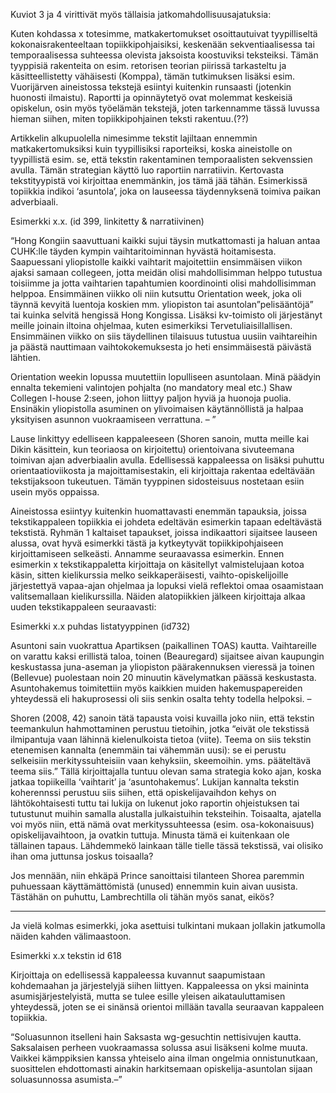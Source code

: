 ﻿
Kuviot 3 ja 4 virittivät myös tällaisia jatkomahdollisuusajatuksia:

Kuten kohdassa x totesimme, matkakertomukset osoittautuivat tyypilliseltä kokonaisrakenteeltaan topiikkipohjaisiksi, keskenään sekventiaalisessa tai temporaalisessa suhteessa olevista jaksoista koostuviksi teksteiksi. Tämän tyyppisiä rakenteita on esim. retorisen teorian piirissä tarkasteltu ja käsitteellistetty vähäisesti (Komppa), tämän tutkimuksen lisäksi esim. Vuorijärven aineistossa tekstejä esiintyi kuitenkin runsaasti (jotenkin huonosti ilmaistu). Raportti ja opinnäytetyö ovat molemmat keskeisiä opiskelun, osin myös työelämän tekstejä, joten tarkennamme tässä luvussa hieman siihen, miten topiikkipohjainen teksti rakentuu.(??)



Artikkelin alkupuolella nimesimme tekstit lajiltaan ennemmin matkakertomuksiksi kuin tyypillisiksi raporteiksi, koska aineistolle on tyypillistä esim. se, että tekstin rakentaminen temporaalisten sekvenssien avulla. Tämän strategian käyttö luo raportiin narratiivin. Kertovasta tekstityypistä voi kirjoittaa enemmänkin, jos tämä jää tähän. Esimerkissä topiikkia indikoi 'asuntola', joka on lauseessa täydennyksenä toimiva paikan adverbiaali. 

Esimerkki x.x. (id 399, linkitetty & narratiivinen)

"Hong Kongiin saavuttuani kaikki sujui täysin mutkattomasti ja haluan antaa CUHK:lle täyden kympin vaihtaritoiminnan hyvästä hoitamisesta. Saapuessani yliopistolle kaikki vaihtarit majoitettiin ensimmäisen viikon ajaksi samaan collegeen, jotta meidän olisi mahdollisimman helppo tutustua toisiimme ja jotta vaihtarien tapahtumien koordinointi olisi mahdollisimman helppoa. Ensimmäinen viikko oli niin kutsuttu Orientation week, joka oli täynnä kevyitä luentoja koskien mm. yliopiston tai asuntolan ”pelisääntöjä” tai kuinka selvitä hengissä Hong Kongissa. Lisäksi kv-toimisto oli järjestänyt meille joinain iltoina ohjelmaa, kuten esimerkiksi Tervetuliaisillallisen. Ensimmäinen viikko on siis täydellinen tilaisuus tutustua uusiin vaihtareihin ja päästä nauttimaan vaihtokokemuksesta jo heti ensimmäisestä päivästä lähtien.

Orientation weekin lopussa muutettiin lopulliseen asuntolaan. Minä päädyin ennalta tekemieni valintojen pohjalta (no mandatory meal etc.) Shaw Collegen I-house 2:seen, johon liittyy paljon hyviä ja huonoja puolia. Ensinäkin yliopistolla asuminen on ylivoimaisen käytännöllistä ja halpaa yksityisen asunnon vuokraamiseen verrattuna. -- "


Lause linkittyy edelliseen kappaleeseen (Shoren sanoin, mutta meille kai Dikin käsittein, kun teoriaosa on kirjoitettu) orientoivana sivuteemana toimivan ajan adverbiaalin avulla. Edellisessä kappaleessa on lisäksi puhuttu orientaatioviikosta ja majoittamisestakin, eli kirjoittaja rakentaa edeltävään tekstijaksoon tukeutuen. Tämän tyyppinen sidosteisuus nostetaan esiin usein myös oppaissa.


Aineistossa esiintyy kuitenkin huomattavasti enemmän tapauksia, joissa tekstikappaleen topiikkia ei johdeta edeltävän esimerkin tapaan edeltävästä tekstistä. Ryhmän 1 kaltaiset tapaukset, joissa indikaattori sijaitsee lauseen alussa, ovat hyvä esimerkki tästä ja kytkeytyvät topiikkipohjaiseen kirjoittamiseen selkeästi. Annamme seuraavassa esimerkin. Ennen esimerkin x tekstikappaletta kirjoittaja on käsitellyt valmistelujaan kotoa käsin, sitten kielikurssia melko seikkaperäisesti, vaihto-opiskelijoille järjestettyä vapaa-ajan ohjelmaa ja lopuksi vielä reflektoi omaa osaamistaan valitsemallaan kielikurssilla. Näiden alatopiikkien jälkeen kirjoittaja alkaa uuden tekstikappaleen seuraavasti:

Esimerkki x.x puhdas listatyyppinen (id732)

Asuntoni sain vuokrattua Apartiksen (paikallinen TOAS) kautta. Vaihtareille on varattu kaksi erillistä taloa, toinen (Beauregard) sijaitsee aivan kaupungin keskustassa juna-aseman ja yliopiston päärakennuksen vieressä ja toinen (Bellevue) puolestaan noin 20 minuutin kävelymatkan päässä keskustasta. Asuntohakemus toimitettiin myös kaikkien muiden hakemuspapereiden yhteydessä eli hakuprosessi oli siis senkin osalta tehty todella helpoksi. -- 

Shoren (2008, 42) sanoin tätä tapausta voisi kuvailla joko niin, että tekstin teemankulun hahmottaminen perustuu tietoihin, jotka "eivät ole tekstissä ilmipantuja vaan lähinnä kielenulkoista tietoa (viite). Teema on siis tekstin etenemisen kannalta  (enemmäin tai vähemmän uusi): se ei perustu selkeisiin merkityssuhteisiin vaan kehyksiin, skeemoihin. yms. pääteltävä teema siis." Tällä kirjoittajalla tuntuu olevan sama strategia koko ajan, koska jatkaa topiikeilla 'vaihtarit' ja 'asuntohakemus'. Lukijan kannalta tekstin koherennssi perustuu siis siihen, että opiskelijavaihdon kehys on lähtökohtaisesti tuttu tai lukija on lukenut joko raportin ohjeistuksen tai tutustunut muihin samalla alustalla julkaistuihin teksteihin. Toisaalta, ajatella voi myös niin, että nämä ovat merkityssuhteessa (esim. osa-kokonaisuus) opiskelijavaihtoon, ja ovatkin tuttuja. Minusta tämä ei kuitenkaan ole tällainen tapaus. Lähdemmekö lainkaan tälle tielle tässä tekstissä, vai olisiko ihan oma juttunsa joskus toisaalla?

Jos mennään, niin ehkäpä Prince sanoittaisi tilanteen Shorea paremmin puhuessaan käyttämättömistä (unused) ennemmin kuin aivan uusista. Tästähän on puhuttu, Lambrechtilla oli tähän myös sanat, eikös?




***********************************



Ja vielä kolmas esimerkki, joka asettuisi tulkintani mukaan jollakin jatkumolla näiden kahden välimaastoon.


Esimerkki x.x tekstin id 618


Kirjoittaja on edellisessä kappaleessa kuvannut saapumistaan kohdemaahan ja järjestelyjä siihen liittyen. Kappaleessa on yksi maininta asumisjärjestelyistä, mutta se tulee esille yleisen aikatauluttamisen yhteydessä, joten se ei sinänsä orientoi millään tavalla seuraavan kappaleen topiikkia.

"Soluasunnon itselleni hain Saksasta wg-gesuchtin nettisivujen kautta. Saksalaisen perheen vuokraamassa solussa asui lisäkseni kolme muuta. Vaikkei kämppiksien kanssa yhteiselo aina ilman ongelmia onnistunutkaan, suosittelen ehdottomasti ainakin harkitsemaan opiskelija-asuntolan sijaan soluasunnossa asumista.--"





 